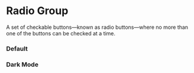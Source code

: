 
<Meta of={RadioGroupStories} />

# Radio Group

<p className="italic">
  A set of checkable buttons—known as radio buttons—where no more than one of the buttons can be checked at a time.
</p>

<RadixDocs componentName="radio-group" />

### Default

<Canvas of={RadioGroupStories.Default} />

### Dark Mode

<Canvas of={RadioGroupStories.DarkMode} className="canvas-dark" />
